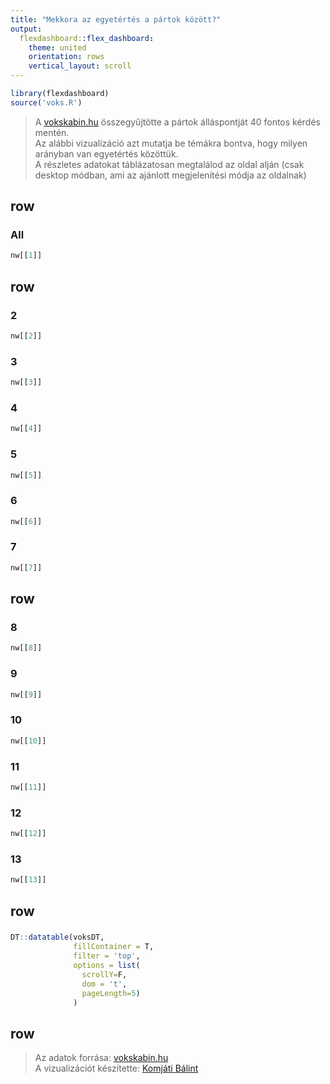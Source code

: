 ```yaml
---
title: "Mekkora az egyetértés a pártok között?"
output:
  flexdashboard::flex_dashboard:
    theme: united 
    orientation: rows
    vertical_layout: scroll
---
```


<style>                     
.navbar {
  background-color:black;
  border-color:black;
}
</style>   

```r
library(flexdashboard)
source('voks.R') 
```
  
> A [vokskabin.hu](https://www.vokskabin.hu/) összegyűjtötte a pártok álláspontját 40 fontos kérdés mentén.  
> Az alábbi vizualizáció azt mutatja be témákra bontva, hogy milyen arányban van egyetértés közöttük.  
> A részletes adatokat táblázatosan megtalálod az oldal alján 
(csak desktop módban, ami az ajánlott megjelenítési módja az oldalnak)  
  
row {data-height=400}
-----------------------------------------------------------------------

### All {.no-padding .no-title}

```r
nw[[1]]
```

row {data-height=250, .no-padding}
-----------------------------------------------------------------------

### 2 {.no-title}

```r
nw[[2]]
```

### 3 {.no-title}

```r
nw[[3]]
```

### 4 {.no-title}

```r
nw[[4]]
```

### 5 {.no-title}

```r
nw[[5]]
```

### 6 {.no-title}

```r
nw[[6]]
```

### 7 {.no-title}

```r
nw[[7]]
```


row {data-height=250, .no-padding}
-----------------------------------------------------------------------

### 8 {.no-title }  

```r
nw[[8]]
```

### 9 {.no-title }

```r
nw[[9]]
```

### 10 {.no-title }

```r
nw[[10]]
```


### 11 {.no-title }

```r
nw[[11]]
```

### 12 {.no-title}

```r
nw[[12]]
```

### 13 {.no-title} 

```r
nw[[13]]
```

row 
-----------------------------------------------------------------------

### {.no-title .no-mobile}

```r
DT::datatable(voksDT,
              fillContainer = T,
              filter = 'top',
              options = list(
                scrollY=F,
                dom = 't',
                pageLength=5)
              )

```

row {data-height=50, .no-padding}
-----------------------------------------------------------------------

> Az adatok forrása: [vokskabin.hu](https://www.vokskabin.hu/)  
> A vizualizációt készítette: [Komjáti Bálint](https://www.balint-komjati.hu/)  
>  
